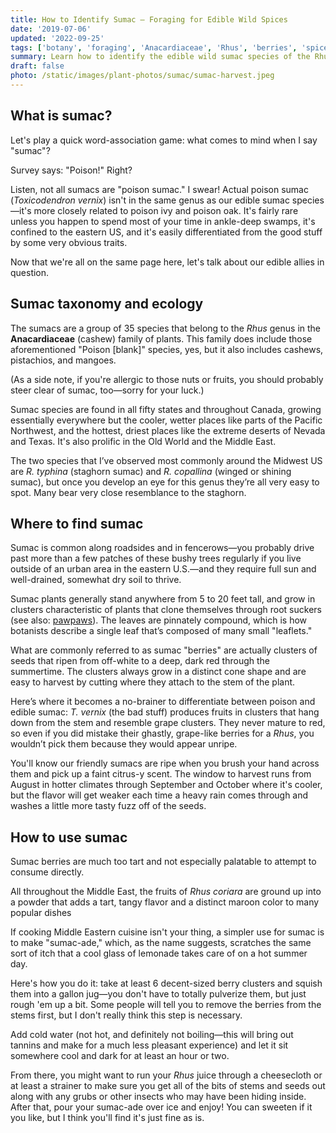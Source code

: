```yaml
---
title: How to Identify Sumac — Foraging for Edible Wild Spices
date: '2019-07-06'
updated: '2022-09-25'
tags: ['botany', 'foraging', 'Anacardiaceae', 'Rhus', 'berries', 'spices', 'summer']
summary: Learn how to identify the edible wild sumac species of the Rhus genus and how to make a tangy lemonade substitute with their berries.
draft: false
photo: /static/images/plant-photos/sumac/sumac-harvest.jpeg
---
```



<div className="rounded-lg bg-gray-100 p-4 dark:bg-gray-800">
  <TOCInline toc={props.toc} toHeading={3} asDisclosure />
</div>

## What is sumac?

Let's play a quick word-association game: what comes to mind when I say "sumac"?

Survey says: "Poison!" Right?

Listen, not all sumacs are "poison sumac." I swear!
Actual poison sumac (_Toxicodendron vernix_) isn't in the same genus as our edible sumac species—it's more closely related to poison ivy and poison oak.
It's fairly rare unless you happen to spend most of your time in ankle-deep swamps, it's confined to the eastern US, and it's easily differentiated from the good stuff by some very obvious traits.

Now that we're all on the same page here, let's talk about our edible allies in question.

<Photo
  photo="/static/images/plant-photos/sumac/sumac-patch.jpeg"
  desc="Sumac is a very common and beautiful sight along roadsides throughout the US."
/>

## Sumac taxonomy and ecology

The sumacs are a group of 35 species that belong to the _Rhus_ genus in the **Anacardiaceae** (cashew) family of plants. This family does include those aforementioned "Poison [blank]" species, yes, but it also includes cashews, pistachios, and mangoes.

(As a side note, if you're allergic to those nuts or fruits, you should probably steer clear of sumac, too—sorry for your luck.)

Sumac species are found in all fifty states and throughout Canada, growing essentially everywhere but the cooler, wetter places like parts of the Pacific Northwest, and the hottest, driest places like the extreme deserts of Nevada and Texas.
It's also prolific in the Old World and the Middle East.

The two species that I’ve observed most commonly around the Midwest US are _R. typhina_ (staghorn sumac) and _R. copallina_ (winged or shining sumac), but once you develop an eye for this genus they’re all very easy to spot.
Many bear very close resemblance to the staghorn.

## Where to find sumac

Sumac is common along roadsides and in fencerows—you probably drive past more than a few patches of these bushy trees regularly if you live outside of an urban area in the eastern U.S.—and they require full sun and well-drained, somewhat dry soil to thrive.

Sumac plants generally stand anywhere from 5 to 20 feet tall, and grow in clusters characteristic of plants that clone themselves through root suckers (see also: [pawpaws](/plants/edible-wild-pawpaws/)).
The leaves are pinnately compound, which is how botanists describe a single leaf that’s composed of many small "leaflets."

What are commonly referred to as sumac "berries" are actually clusters of seeds that ripen from off-white to a deep, dark red through the summertime.
The clusters always grow in a distinct cone shape and are easy to harvest by cutting where they attach to the stem of the plant.

Here’s where it becomes a no-brainer to differentiate between poison and edible sumac: _T. vernix_ (the bad stuff) produces fruits in clusters that hang down from the stem and resemble grape clusters.
They never mature to red, so even if you did mistake their ghastly, grape-like berries for a _Rhus_, you wouldn’t pick them because they would appear unripe.

You'll know our friendly sumacs are ripe when you brush your hand across them and pick up a faint citrus-y scent.
The window to harvest runs from August in hotter climates through September and October where it's cooler, but the flavor will get weaker each time a heavy rain comes through and washes a little more tasty fuzz off of the seeds.

<Photo
  photo="/static/images/plant-photos/sumac/sumac-fuzzy.jpeg"
  desc="The fuzzier the sumac berry, the more flavorful it is."
/>

## How to use sumac

Sumac berries are much too tart and not especially palatable to attempt to consume directly.

All throughout the Middle East, the fruits of _Rhus coriara_ are ground up into a powder that adds a tart, tangy flavor and a distinct maroon color to many popular dishes

If cooking Middle Eastern cuisine isn't your thing, a simpler use for sumac is to make "sumac-ade," which, as the name suggests, scratches the same sort of itch that a cool glass of lemonade takes care of on a hot summer day.

Here's how you do it: take at least 6 decent-sized berry clusters and squish them into a gallon jug—you don't have to totally pulverize them, but just rough 'em up a bit.
Some people will tell you to remove the berries from the stems first, but I don't really think this step is necessary.

Add cold water (not hot, and definitely not boiling—this will bring out tannins and make for a much less pleasant experience) and let it sit somewhere cool and dark for at least an hour or two.

From there, you might want to run your _Rhus_ juice through a cheesecloth or at least a strainer to make sure you get all of the bits of stems and seeds out along with any grubs or other insects who may have been hiding inside.
After that, pour your sumac-ade over ice and enjoy!
You can sweeten if it you like, but I think you'll find it's just fine as is.

<IntroCTA />
